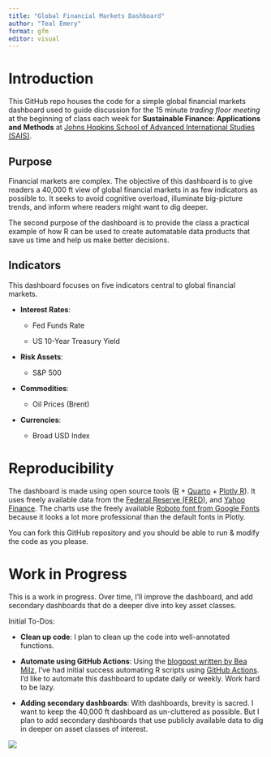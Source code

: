 ```yaml
---
title: "Global Financial Markets Dashboard"
author: "Teal Emery"
format: gfm
editor: visual
---
```


# Introduction

This GitHub repo houses the code for a simple global financial markets dashboard used to guide discussion for the 15 minute *trading floor meeting* at the beginning of class each week for **Sustainable Finance: Applications and Methods** at [Johns Hopkins School of Advanced International Studies (SAIS)](https://sais.jhu.edu/).

## Purpose

Financial markets are complex. The objective of this dashboard is to give readers a 40,000 ft view of global financial markets in as few indicators as possible to. It seeks to avoid cognitive overload, illuminate big-picture trends, and inform where readers might want to dig deeper.

The second purpose of the dashboard is to provide the class a practical example of how R can be used to create automatable data products that save us time and help us make better decisions.

## Indicators

This dashboard focuses on five indicators central to global financial markets.

-   **Interest Rates**:

    -   Fed Funds Rate

    -   US 10-Year Treasury Yield

-   **Risk Assets**:

    -   S&P 500

-   **Commodities**:

    -   Oil Prices (Brent)

-   **Currencies**:

    -   Broad USD Index

# Reproducibility

The dashboard is made using open source tools ([R](https://www.r-project.org/) + [Quarto](https://quarto.org/) + [Plotly R](https://plotly.com/r/)). It uses freely available data from the [Federal Reserve (FRED)](https://fred.stlouisfed.org/), and [Yahoo Finance](https://finance.yahoo.com/). The charts use the freely available [Roboto font from Google Fonts](https://fonts.google.com/specimen/Roboto) because it looks a lot more professional than the default fonts in Plotly.

You can fork this GitHub repository and you should be able to run & modify the code as you please.

# Work in Progress

This is a work in progress. Over time, I'll improve the dashboard, and add secondary dashboards that do a deeper dive into key asset classes.

Initial To-Dos:

-   **Clean up code**: I plan to clean up the code into well-annotated functions.

-   **Automate using GitHub Actions**: Using the [blogpost written by Bea Milz](https://beamilz.com/posts/series-gha/2022-series-gha-2-creating-your-first-action/en/), I've had initial success automating R scripts using [GitHub Actions](https://github.com/features/actions). I'd like to automate this dashboard to update daily or weekly. Work hard to be lazy.

-   **Adding secondary dashboards**: With dashboards, brevity is sacred. I want to keep the 40,000 ft dashboard as un-cluttered as possible. But I plan to add secondary dashboards that use publicly available data to dig in deeper on asset classes of interest.

![](images/SAIS%20Course%20-%20Cover%20Art.png){fig-align="center"}
